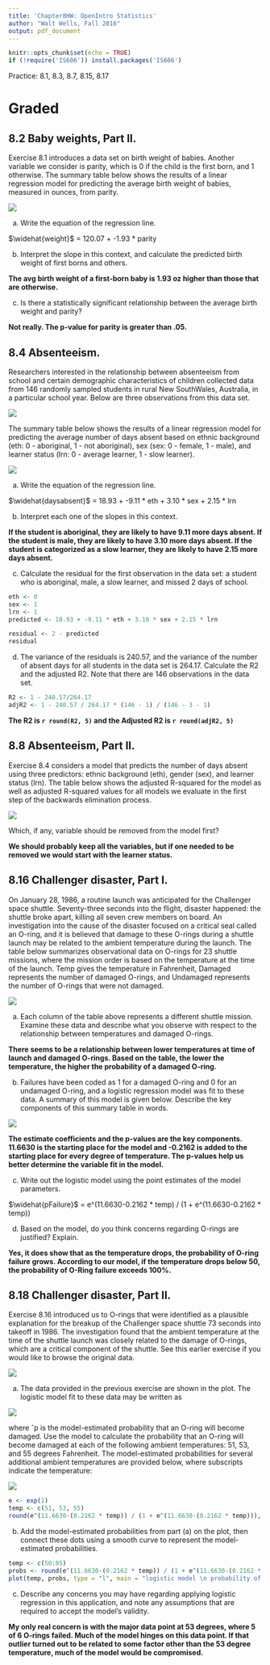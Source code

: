```yaml
---
title: 'Chapter8HW: OpenIntro Statistics'
author: "Walt Wells, Fall 2016"
output: pdf_document
---
```


```r
knitr::opts_chunk$set(echo = TRUE)
if (!require('IS606')) install.packages('IS606')
```


Practice: 8.1, 8.3, 8.7, 8.15, 8.17


# Graded

## 8.2 Baby weights, Part II. 

Exercise 8.1 introduces a data set on birth weight of babies. Another variable we consider is parity, which is 0 if the child is the first born, and 1 otherwise.  The summary table below shows the results of a linear regression model for predicting the average
birth weight of babies, measured in ounces, from parity.

![](8.2.png)

(a) Write the equation of the regression line.

$\widehat{weight}$ = 120.07 + -1.93 * parity

(b) Interpret the slope in this context, and calculate the predicted birth weight of first borns and others.

__The avg birth weight of a first-born baby is 1.93 oz higher than those that are otherwise.__

(c) Is there a statistically significant relationship between the average birth weight and parity?

__Not really.   The p-value for parity is greater than .05.__  

## 8.4 Absenteeism. 

Researchers interested in the relationship between absenteeism from school and certain demographic characteristics of children collected data from 146 randomly sampled students in rural New SouthWales, Australia, in a particular school year. Below are three observations
from this data set.

![](8.4a.png)

The summary table below shows the results of a linear regression model for predicting the average number of days absent based on ethnic background (eth: 0 - aboriginal, 1 - not aboriginal), sex
(sex: 0 - female, 1 - male), and learner status (lrn: 0 - average learner, 1 - slow learner).

![](8.4b.png)

(a) Write the equation of the regression line.

$\widehat{daysabsent}$ = 18.93 + -9.11 * eth + 3.10 * sex + 2.15 * lrn

(b) Interpret each one of the slopes in this context.

__If the student is aboriginal, they are likely to have 9.11 more days absent.   If the student is male, they are likely to have 3.10 more days absent.   If the student is categorized as a slow learner, they are likely to have 2.15 more days absent.__

(c) Calculate the residual for the first observation in the data set: a student who is aboriginal, male, a slow learner, and missed 2 days of school.

```r
eth <- 0
sex <- 1
lrn <- 1
predicted <- 18.93 + -9.11 * eth + 3.10 * sex + 2.15 * lrn

residual <- 2 - predicted
residual
```

(d) The variance of the residuals is 240.57, and the variance of the number of absent days for all students in the data set is 264.17. Calculate the R2 and the adjusted R2. Note that there are 146 observations in the data set.

```r
R2 <- 1 - 240.57/264.17
adjR2 <- 1 - 240.57 / 264.17 * (146 - 1) / (146 - 3 - 1)
```

__The R2 is `r round(R2, 5)` and the Adjusted R2 is `r round(adjR2, 5)`__

## 8.8 Absenteeism, Part II. 

Exercise 8.4 considers a model that predicts the number of days absent using three predictors: ethnic background (eth), gender (sex), and learner status (lrn). The table below shows the adjusted R-squared for the model as well as adjusted R-squared values
for all models we evaluate in the first step of the backwards elimination process.

![](8.8.png)

Which, if any, variable should be removed from the model first?

__We should probably keep all the variables, but if one needed to be removed we would start with the learner status.__

## 8.16 Challenger disaster, Part I. 

On January 28, 1986, a routine launch was anticipated for the Challenger space shuttle. Seventy-three seconds into the flight, disaster happened: the shuttle broke apart, killing all seven crew members on board. An investigation into the cause of the disaster focused on a critical seal called an O-ring, and it is believed that damage to these O-rings during a shuttle launch may be related to the ambient temperature during the launch. The table below summarizes observational data on O-rings for 23 shuttle missions, where the mission order is based on the temperature at the time of the launch. Temp gives the temperature in Fahrenheit, Damaged represents the number of damaged O-rings, and Undamaged represents the number of O-rings that were not damaged.

![](8.16a.png)

(a) Each column of the table above represents a different shuttle mission. Examine these data and describe what you observe with respect to the relationship between temperatures and damaged O-rings.

__There seems to be a relationship between lower temperatures at time of launch and damaged O-rings.  Based on the table, the lower the temperature, the higher the probability of a damaged O-ring.__

(b) Failures have been coded as 1 for a damaged O-ring and 0 for an undamaged O-ring, and a logistic regression model was fit to these data. A summary of this model is given below. Describe the key components of this summary table in words.

![](8.16b.png)

__The estimate coefficients and the p-values are the key components.  11.6630 is the starting place for the model and -0.2162 is added to the starting place for every degree of temperature.   The p-values help us better determine the variable fit in the model.__

(c) Write out the logistic model using the point estimates of the model parameters.

$\widehat{pFailure}$ = e^(11.6630-0.2162 * temp) / (1 + e^(11.6630-0.2162 * temp))

(d) Based on the model, do you think concerns regarding O-rings are justified? Explain.

__Yes, it does show that as the temperature drops, the probability of O-ring failure grows.   According to our model, if the temperature drops below 50, the probability of O-Ring failure exceeds 100%.__

## 8.18 Challenger disaster, Part II. 

Exercise 8.16 introduced us to O-rings that were identified as a plausible explanation for the breakup of the Challenger space shuttle 73 seconds into takeoff in 1986. The investigation found that the ambient temperature at the time of the shuttle launch was closely related to the damage of O-rings, which are a critical component of the shuttle. See this earlier exercise if you would like to browse the original data.

![](8.18a.png)

(a) The data provided in the previous exercise are shown in the plot. The logistic model fit to these data may be written as

![](8.18b.png)

where ˆp is the model-estimated probability that an O-ring will become damaged. Use the model to calculate the probability that an O-ring will become damaged at each of the following
ambient temperatures: 51, 53, and 55 degrees Fahrenheit. The model-estimated probabilities for several additional ambient temperatures are provided below, where subscripts indicate the
temperature:

![](8.18c.png)

```r
e <- exp(1)
temp <- c(51, 53, 55)
round(e^(11.6630-(0.2162 * temp)) / (1 + e^(11.6630-(0.2162 * temp))), 3)
```

(b) Add the model-estimated probabilities from part (a) on the plot, then connect these dots using a smooth curve to represent the model-estimated probabilities.

```r
temp <- c(50:85)
probs <- round(e^(11.6630-(0.2162 * temp)) / (1 + e^(11.6630-(0.2162 * temp))), 3)
plot(temp, probs, type = "l", main = "logistic model \n probability of O-ring failure by temp")
```

(c) Describe any concerns you may have regarding applying logistic regression in this application, and note any assumptions that are required to accept the model’s validity.

__My only real concern is with the major data point at 53 degrees, where 5 of 6 O-rings failed.  Much of the model hinges on this data point.   If that outlier turned out to be related to some factor other than the 53 degree temperature, much of the model would be compromised.__